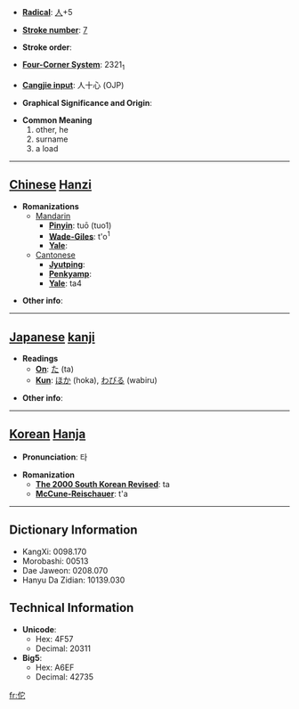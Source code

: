 * '''[[Wiktionary:Chinese radical index| Radical]]''': [[Wiktionary:Chinese radical index 人|人]]+5

* '''[[Wiktionary:Chinese total strokes index|Stroke number]]''': [[Wiktionary:Chinese total strokes index 7|7]]

* '''Stroke order''': 

* '''[[Wiktionary:Chinese four corner index|Four-Corner System]]''': 2321<sub>1</sub>

* '''[[Wiktionary:Chinese Cangjie index|Cangjie input]]''': 人十心 (OJP)

* '''Graphical Significance and Origin''': 

* '''Common Meaning'''
*#other, he
*# surname
*# a load


----

== [[Chinese]] [[Hanzi]] ==

* '''Romanizations'''
** [[Mandarin]]
*** '''[[Pinyin]]''': tuō (tuo1)
*** '''[[Wade-Giles]]''': t'o<sup>1</sup>
*** '''[[Yale]]''': 
**[[Cantonese]]
***'''[[Jyutping]]''':
***'''[[Penkyamp]]''': 
***'''[[Yale]]''': ta4

* '''Other info''': 

----

== [[Japanese]] [[kanji]] ==

* '''Readings'''
** '''[[On]]''': [[た]] (ta)
** '''[[Kun]]''': [[ほか]] (hoka), [[わびる]] (wabiru)

* '''Other info''':  

----

== [[Korean]] [[Hanja]] ==

* '''Pronunciation''': 타

* '''Romanization'''
** '''[[The 2000 South Korean Revised Romanization|The 2000 South Korean Revised]]''': ta
** '''[[McCune-Reischauer]]''': t'a

----

== Dictionary Information ==

* KangXi: 0098.170
* Morobashi: 00513
* Dae Jaweon: 0208.070
* Hanyu Da Zidian: 10139.030

== Technical Information ==

* '''Unicode''':
** Hex: 4F57
** Decimal: 20311
* '''Big5''':
** Hex: A6EF
** Decimal: 42735
[[fr:佗]]